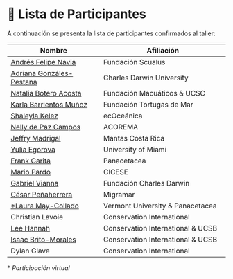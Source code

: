 ::: top-banner
:::

# 👥 Lista de Participantes

A continuación se presenta la lista de participantes confirmados al taller:

| **Nombre** | **Afiliación** |
|------------|----------------|
| <a href="https://squalus.org/index.php/colombia/" target="_blank">Andrés Felipe Navia</a> | Fundación Scualus |
| <a href="https://researchers.cdu.edu.au/en/persons/adriana-gonzalez-pestana" target="_blank">Adriana Gonzáles-Pestana</a> | Charles Darwin University |
| <a href="https://www.instagram.com/macuaticos/" target="_blank">Natalia Botero Acosta</a> | Fundación Macuáticos & UCSC |
| <a href="https://fundaciontourtugas.org/" target="_blank">Karla Barrientos Muñoz</a> | Fundación Tortugas de Mar |
| <a href="https://www.ecoceanica.org/shaleyla" target="_blank">Shaleyla Kelez</a> | ecOceánica |
| <a href="https://www.researchgate.net/profile/Nelly-De-Paz-Campos" target="_blank">Nelly de Paz Campos</a> | ACOREMA |
| <a href="https://www.mantatrust.org/mantas-costa-rica" target="_blank">Jeffry Madrigal</a> | Mantas Costa Rica |
| <a href="https://people.miami.edu/profile/4fd08a9092e08f6da5b330184ade8d86" target="_blank">Yulia Egorova</a> | University of Miami |
| <a href="https://www.linkedin.com/in/frank-garita-05321072/?utm_source=share&utm_campaign=share_via&utm_content=profile&utm_medium=android_app" target="_blank">Frank Garita</a> | Panacetacea |
| <a href="https://www.linkedin.com/in/mario-a-pardo-cicese/" target="_blank">Mario Pardo</a> | CICESE |
| <a href="https://www.darwinfoundation.org/es/conocenos/our-people2/meet-our-team/gabriel-vianna/" target="_blank">Gabriel Vianna</a> | Fundación Charles Darwin |
| <a href="https://www.linkedin.com/in/crpenaherrera/" target="_blank">César Peñaherrera</a> | Migramar |
| <a href="https://www.uvm.edu/cas/biology/profile/laura-j-may-collado" target="_blank">*Laura May-Collado</a> | Vermont University & Panacetacea |
| Christian Lavoie | Conservation International |
| <a href="https://www.conservation.org/experts-list/dr-lee-hannah" target="_blank">Lee Hannah</a> | Conservation International & UCSB |
| <a href="https://isaakbm.github.io/ibm-personalweb/" target="_blank">Isaac Brito-Morales</a> | Conservation International & UCSB |
| Dylan Glave | Conservation International |

\* *Participación virtual*
